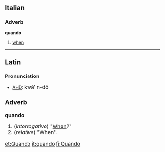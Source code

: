 ==Italian==
===Adverb===
'''quando'''
# [[when]]
----

==Latin==
===Pronunciation===
*[[AHD]]: <big> kw&#259;&prime; n-d&#335;

===Adverb===
'''quando'''
# (''interrogative'') "[[When]]?"
# (''relative'') "When".

[[et:Quando]]
[[it:quando]]
[[fi:Quando]]